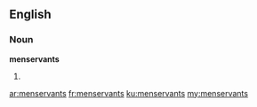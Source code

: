 ==English==

===Noun===
'''menservants'''

# {{plural of|manservant}}

[[ar:menservants]]
[[fr:menservants]]
[[ku:menservants]]
[[my:menservants]]